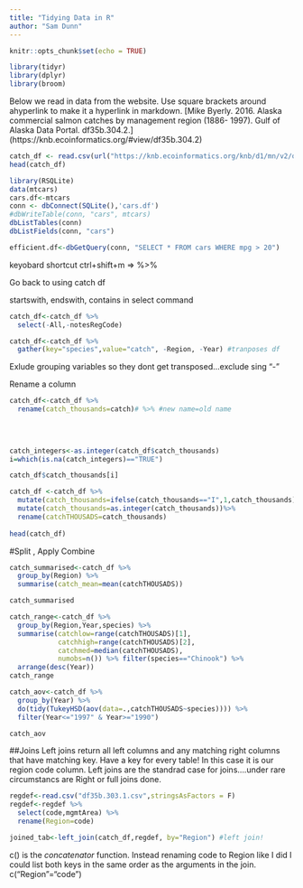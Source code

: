 ```yaml
---
title: "Tidying Data in R"
author: "Sam Dunn"
---
```



```r
knitr::opts_chunk$set(echo = TRUE)

```


```r
library(tidyr)
library(dplyr)
library(broom)
```

Below we read in data from the website. Use square brackets around ahyperlink to make it a hyperlink in markdown. [Mike Byerly. 2016. Alaska commercial salmon catches by management region (1886- 1997). Gulf of Alaska Data Portal. df35b.304.2.] (https://knb.ecoinformatics.org/#view/df35b.304.2)
```r
catch_df <- read.csv(url("https://knb.ecoinformatics.org/knb/d1/mn/v2/object/df35b.302.1",method = "libcurl"),stringsAsFactors = FALSE) #read in data from site
head(catch_df)

```

```r
library(RSQLite)
data(mtcars)
cars.df<-mtcars
conn <- dbConnect(SQLite(),'cars.df')
#dbWriteTable(conn, "cars", mtcars)
dbListTables(conn)
dbListFields(conn, "cars")
```
```r
efficient.df<-dbGetQuery(conn, "SELECT * FROM cars WHERE mpg > 20")

```


keyobard shortcut  ctrl+shift+m => %>% 

Go back to using catch df

startswith, endswith, contains  in select command
```r
catch_df<-catch_df %>% 
  select(-All,-notesRegCode)

```


```r
catch_df<-catch_df %>% 
  gather(key="species",value="catch", -Region, -Year) #tranposes df
```
Exlude grouping variables so they dont get transposed...exclude sing "-"


Rename a column
```r
catch_df<-catch_df %>% 
  rename(catch_thousands=catch)# %>% #new name=old name
  
  
  
```

```r
catch_integers<-as.integer(catch_df$catch_thousands)
i=which(is.na(catch_integers)=="TRUE")

catch_df$catch_thousands[i]
```


```r
catch_df <-catch_df %>% 
  mutate(catch_thousands=ifelse(catch_thousands=="I",1,catch_thousands)) %>% #conditional test to rename bad value
  mutate(catch_thousands=as.integer(catch_thousands))%>% 
  rename(catchTHOUSADS=catch_thousands)
  
head(catch_df)  
```

#Split , Apply Combine
```r
catch_summarised<-catch_df %>% 
  group_by(Region) %>% 
  summarise(catch_mean=mean(catchTHOUSADS))

catch_summarised
```

```r
catch_range<-catch_df %>% 
  group_by(Region,Year,species) %>% 
  summarise(catchlow=range(catchTHOUSADS)[1],
            catchhigh=range(catchTHOUSADS)[2],
            catchmed=median(catchTHOUSADS),
            numobs=n()) %>% filter(species=="Chinook") %>% 
  arrange(desc(Year))
catch_range
```



```r
catch_aov<-catch_df %>% 
  group_by(Year) %>% 
  do(tidy(TukeyHSD(aov(data=.,catchTHOUSADS~species)))) %>% 
  filter(Year<="1997" & Year>="1990")

catch_aov
```

##Joins
Left joins return all left columns and any matching right columns that have matching key.  Have a key for every table!  In this case it is our region code column.  Left joins are the standrad case for joins....under rare circumstancs are Right or full joins done.
```r
regdef<-read.csv("df35b.303.1.csv",stringsAsFactors = F)
regdef<-regdef %>% 
  select(code,mgmtArea) %>% 
  rename(Region=code)

joined_tab<-left_join(catch_df,regdef, by="Region") #left join!  
```

c() is the *concatenator* function. Instead  renaming code to Region like I did I could list both keys in the same order as the arguments in the join.  c("Region"="code")

